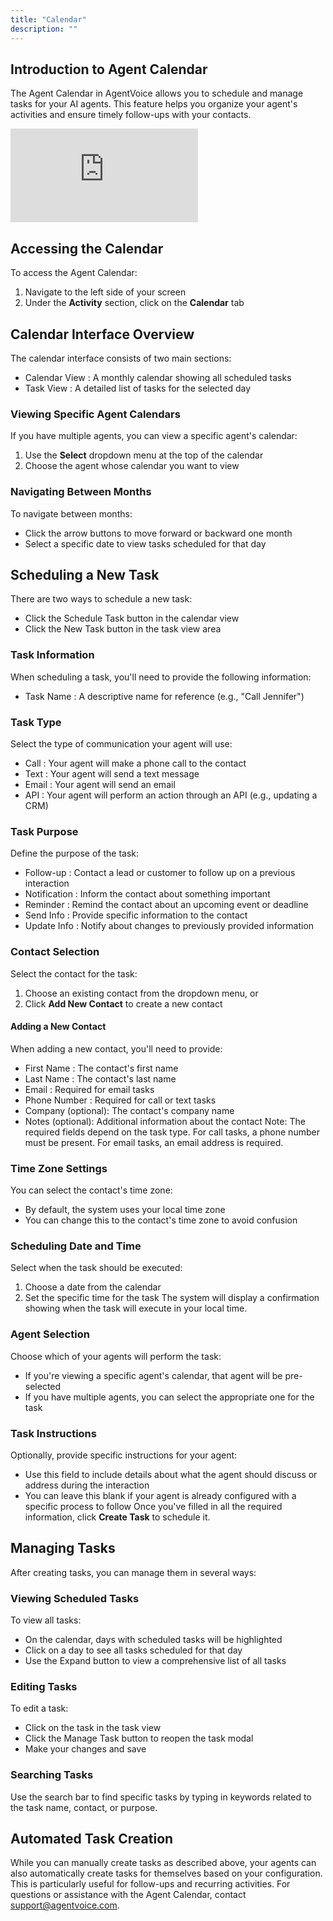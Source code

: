 ```yaml
---
title: "Calendar"
description: ""
---
```


## Introduction to Agent Calendar
The Agent Calendar in AgentVoice allows you to schedule and manage tasks for your AI agents. This feature helps you organize your agent's activities and ensure timely follow-ups with your contacts.

<iframe
  className="w-full aspect-video rounded-xl"
  src="https://www.youtube.com/embed/chSjry-tOIk"
  title="YouTube video player"
  frameBorder="0"
  allow="accelerometer; autoplay; clipboard-write; encrypted-media; gyroscope; picture-in-picture"
  allowFullScreen
></iframe>

## Accessing the Calendar
To access the Agent Calendar:
1. Navigate to the left side of your screen
2. Under the **Activity** section, click on the **Calendar** tab
## Calendar Interface Overview
The calendar interface consists of two main sections:
- Calendar View : A monthly calendar showing all scheduled tasks
- Task View : A detailed list of tasks for the selected day
### Viewing Specific Agent Calendars
If you have multiple agents, you can view a specific agent's calendar:
1. Use the **Select** dropdown menu at the top of the calendar
2. Choose the agent whose calendar you want to view
### Navigating Between Months
To navigate between months:
- Click the arrow buttons to move forward or backward one month
- Select a specific date to view tasks scheduled for that day
## Scheduling a New Task
There are two ways to schedule a new task:
- Click the Schedule Task button in the calendar view
- Click the New Task button in the task view area
### Task Information
When scheduling a task, you'll need to provide the following information:
- Task Name : A descriptive name for reference (e.g., "Call Jennifer")
### Task Type
Select the type of communication your agent will use:
- Call : Your agent will make a phone call to the contact
- Text : Your agent will send a text message
- Email : Your agent will send an email
- API : Your agent will perform an action through an API (e.g., updating a CRM)
### Task Purpose
Define the purpose of the task:
- Follow-up : Contact a lead or customer to follow up on a previous interaction
- Notification : Inform the contact about something important
- Reminder : Remind the contact about an upcoming event or deadline
- Send Info : Provide specific information to the contact
- Update Info : Notify about changes to previously provided information
### Contact Selection
Select the contact for the task:
1. Choose an existing contact from the dropdown menu, or
2. Click **Add New Contact** to create a new contact
#### Adding a New Contact
When adding a new contact, you'll need to provide:
- First Name : The contact's first name
- Last Name : The contact's last name
- Email : Required for email tasks
- Phone Number : Required for call or text tasks
- Company (optional): The contact's company name
- Notes (optional): Additional information about the contact
Note: The required fields depend on the task type. For call tasks, a phone number must be present. For email tasks, an email address is required.
### Time Zone Settings
You can select the contact's time zone:
- By default, the system uses your local time zone
- You can change this to the contact's time zone to avoid confusion
### Scheduling Date and Time
Select when the task should be executed:
1. Choose a date from the calendar
2. Set the specific time for the task
The system will display a confirmation showing when the task will execute in your local time.
### Agent Selection
Choose which of your agents will perform the task:
- If you're viewing a specific agent's calendar, that agent will be pre-selected
- If you have multiple agents, you can select the appropriate one for the task
### Task Instructions
Optionally, provide specific instructions for your agent:
- Use this field to include details about what the agent should discuss or address during the interaction
- You can leave this blank if your agent is already configured with a specific process to follow
Once you've filled in all the required information, click **Create Task** to schedule it.
## Managing Tasks
After creating tasks, you can manage them in several ways:
### Viewing Scheduled Tasks
To view all tasks:
- On the calendar, days with scheduled tasks will be highlighted
- Click on a day to see all tasks scheduled for that day
- Use the Expand button to view a comprehensive list of all tasks
### Editing Tasks
To edit a task:
- Click on the task in the task view
- Click the Manage Task button to reopen the task modal
- Make your changes and save
### Searching Tasks
Use the search bar to find specific tasks by typing in keywords related to the task name, contact, or purpose.
## Automated Task Creation
While you can manually create tasks as described above, your agents can also automatically create tasks for themselves based on your configuration. This is particularly useful for follow-ups and recurring activities.
For questions or assistance with the Agent Calendar, contact support@agentvoice.com.